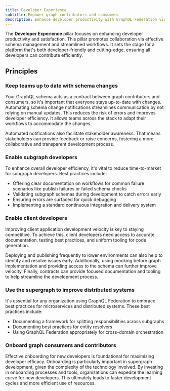 ```yaml
---
title: Developer Experience
subtitle: Empower graph contributors and consumers
description: Enhance developer productivity with GraphQL Federation via streamlined workflows, effective schema management, and comprehensive onboarding.
---
```


The **Developer Experience** pillar focuses on enhancing developer productivity and satisfaction.
This pillar promotes collaboration via effective schema management and streamlined workflows.
It sets the stage for a platform that's both developer-friendly and cutting-edge, ensuring all developers can contribute efficiently.

## Principles

### Keep teams up to date with schema changes

Your GraphQL schema acts as a contract between graph contributors and consumers, so it's important that everyone stays up-to-date with changes.
Automating schema change notifications streamlines communication by not relying on manual updates.
This reduces the risk of errors and improves developer efficiency.
It allows teams across the stack to adapt their workflows to accommodate the changes.

Automated notifications also facilitate stakeholder awareness.
That means stakeholders can provide feedback or raise concerns, fostering a more collaborative and transparent development process.

### Enable subgraph developers

To enhance overall developer efficiency, it's vital to reduce time-to-market for subgraph developers.
Best practices include:

- Offering clear documentation on workflows for common failure scenarios like publish failures or failed schema checks
- Validating subgraph schemas during development to catch errors early
- Ensuring errors are surfaced for quick debugging
- Implementing a standard continuous integration and delivery system

### Enable client developers

Improving client application development velocity is key to staying competitive.
To achieve this, client developers need access to accurate documentation, testing best practices, and uniform tooling for code generation.

Deploying and publishing frequently to lower environments can also help to identify and resolve issues early.
Additionally, using mocking before graph implementation and providing access to the schema can further improve velocity. Finally, contracts can provide focused documentation and tooling to help streamline the development process.

### Use the supergraph to improve distributed systems

It's essential for any organization using GraphQL Federation to embrace best practices for microservices and distributed systems.
These best practices include:

- Documenting a framework for splitting responsibilities across subgraphs
- Documenting best practices for entity resolvers
- Using GraphQL Federation appropriately for cross-domain orchestration

### Onboard graph consumers and contributors

Effective onboarding for new developers is foundational for maximizing developer efficacy.
Onboarding is particularly important in supergraph development, given the complexity of the technology involved.
By investing in onboarding processes and tools, organizations can expedite the learning curve for new developers.
This ultimately leads to faster development cycles and more efficient use of resources.
